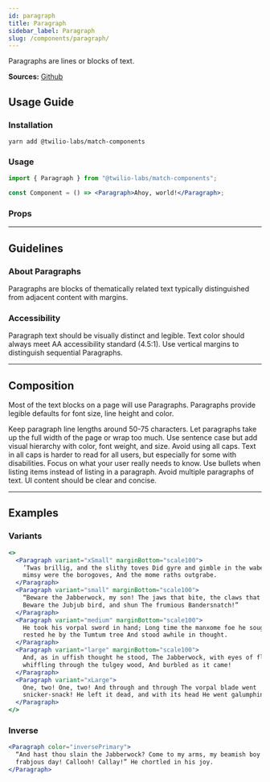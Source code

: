 ```yaml
---
id: paragraph
title: Paragraph
sidebar_label: Paragraph
slug: /components/paragraph/
---
```



Paragraphs are lines or blocks of text.

**Sources:** [Github](https://github.com/twilio-labs/match/tree/main/packages/match-components/src/paragraph)

## Usage Guide

### Installation

```shell
yarn add @twilio-labs/match-components
```

### Usage

```jsx
import { Paragraph } from "@twilio-labs/match-components";

const Component = () => <Paragraph>Ahoy, world!</Paragraph>;
```

### Props

<Props of="Paragraph" />

---

## Guidelines

### About Paragraphs

Paragraphs are blocks of thematically related text typically distinguished from adjacent content with margins.

### Accessibility

Paragraph text should be visually distinct and legible. Text color should always meet AA accessibility standard (4.5:1). Use vertical margins to distinguish sequential Paragraphs.

---

## Composition

Most of the text blocks on a page will use Paragraphs. Paragraphs provide legible defaults for font size, line height and color.

<VirtueCrime>
  <Virtue>Keep paragraph line lengths around 50-75 characters.</Virtue>
  <Crime>
    Let paragraphs take up the full width of the page or wrap too much.
  </Crime>
  <Virtue>
    Use sentence case but add visual hierarchy with color, font weight, and
    size.
  </Virtue>
  <Crime>
    Avoid using all caps. Text in all caps is harder to read for all users, but
    especially for some with disabilities.
  </Crime>
  <Virtue>
    Focus on what your user really needs to know. Use bullets when listing items
    instead of listing in a paragraph.
  </Virtue>
  <Crime>
    Avoid multiple paragraphs of text. UI content should be clear and concise.
  </Crime>
</VirtueCrime>

---

## Examples

<ThemeSwitcher />

### Variants

```jsx live
<>
  <Paragraph variant="xSmall" marginBottom="scale100">
    ’Twas brillig, and the slithy toves Did gyre and gimble in the wabe: All
    mimsy were the borogoves, And the mome raths outgrabe.
  </Paragraph>
  <Paragraph variant="small" marginBottom="scale100">
    “Beware the Jabberwock, my son! The jaws that bite, the claws that catch!
    Beware the Jubjub bird, and shun The frumious Bandersnatch!”
  </Paragraph>
  <Paragraph variant="medium" marginBottom="scale100">
    He took his vorpal sword in hand; Long time the manxome foe he sought — So
    rested he by the Tumtum tree And stood awhile in thought.
  </Paragraph>
  <Paragraph variant="large" marginBottom="scale100">
    And, as in uffish thought he stood, The Jabberwock, with eyes of flame, Came
    whiffling through the tulgey wood, And burbled as it came!
  </Paragraph>
  <Paragraph variant="xLarge">
    One, two! One, two! And through and through The vorpal blade went
    snicker-snack! He left it dead, and with its head He went galumphing back.
  </Paragraph>
</>
```

### Inverse

```jsx live bg=darkest
<Paragraph color="inversePrimary">
  “And hast thou slain the Jabberwock? Come to my arms, my beamish boy! O
  frabjous day! Callooh! Callay!” He chortled in his joy.
</Paragraph>
```
